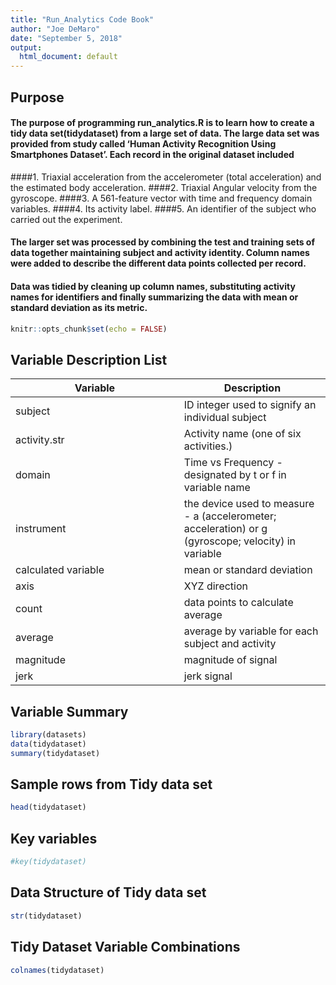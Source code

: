---
title: "Run_Analytics Code Book"
author: "Joe DeMaro"
date: "September 5, 2018"
output: 
  html_document: default
---

## Purpose

#### The purpose of programming run_analytics.R is to learn how to create a tidy data set(tidydataset) from a large set of data.  The large data set was provided from study called 'Human Activity Recognition Using Smartphones Dataset'.  Each record in the original dataset included  
####1. Triaxial acceleration from the accelerometer (total acceleration) and the estimated body acceleration.
####2. Triaxial Angular velocity from the gyroscope. 
####3. A 561-feature vector with time and frequency domain variables. 
####4. Its activity label. 
####5. An identifier of the subject who carried out the experiment.

#### The larger set was processed by combining the test and training sets of data together maintaining subject and activity identity. Column names were added to describe the different data points collected per record.

#### Data was tidied by cleaning up column names, substituting activity names for identifiers and finally summarizing the data with mean or standard deviation as its metric.

```{r setup, include=FALSE}
knitr::opts_chunk$set(echo = FALSE)
```
## Variable Description List

|Variable   |  Description|
|---------------| -------------|
|subject        |  ID integer used to signify an individual subject|  
|activity.str   |  Activity name (one of six activities.)   |
|domain| Time vs Frequency - designated by t or f in variable name|
|instrument| the device used to measure - a (accelerometer; acceleration) or g (gyroscope; velocity) in variable|
|calculated variable| mean or standard deviation|
|axis|XYZ direction|
|count|data points to calculate average|
|average|average by variable for each subject and activity|
|magnitude|magnitude of signal|
|jerk|jerk signal|


## Variable Summary

```{r echo=FALSE}
library(datasets)
data(tidydataset)
summary(tidydataset)
```

## Sample rows from Tidy data set
```{r}
head(tidydataset)
```

## Key variables
```{r}
#key(tidydataset)
```
## Data Structure of Tidy data set
```{r}
str(tidydataset)
```
## Tidy Dataset Variable Combinations
```{r}
colnames(tidydataset)
```


